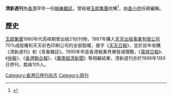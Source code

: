 {{refimprove|time=2011-10-24T05:36:50+00:00 }}
'''清新週刊'''為[[香港|香港]]早年一份[[娛樂|娛樂]][[雜誌|雜誌]]，曾經被[[玉郎集團|玉郎集團]]收購<ref>{{cite news|title=玉郎斥資購兩雜誌|date=1987年7月21日|newspaper=華僑日報|publication-place=香港|language=zh-hk|via=香港公共圖書館多媒體資訊系統}}</ref>，由[[查小欣|查小欣]]任總編輯。

==歷史==
[[玉郎集團|玉郎集團]]1980年代高峰期曾出版21份刊物，1987年購入[[天天日報|天天出版事業有限公司]]70%成股權和天天彩色印刷公司的全部股權，接手《[[天天日報|天天日報]]》，並於該年收購《清新週刊》和《青春雜誌》。1995年年底香港報業界爆發減價戰，《[[電視日報|電視日報]]》、《[[快報_(香港)|快報]]》、《[[香港聯合報|香港聯合報]]》、《[[華南經濟新聞|華南經濟新聞]]》等相繼結業，清新週刊亦於1996年1月6日停刊，裁員105人。

{{HK-media-stub}}

[[Category:香港已停刊杂志|Category:香港已停刊杂志]]
[[Category:周刊|Category:周刊]]